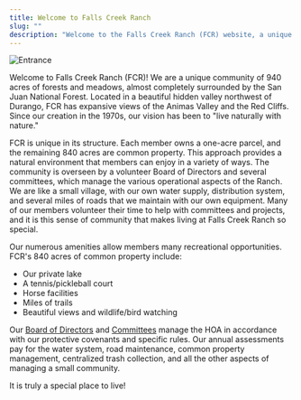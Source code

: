 ```yaml
---
title: Welcome to Falls Creek Ranch
slug: ""
description: "Welcome to the Falls Creek Ranch (FCR) website, a unique community surrounded by the San Juan National Forest."
---
```



<QuickLinks />

![Entrance](/uploads/2012/02/IMG_5640.jpg)

Welcome to Falls Creek Ranch (FCR)! We are a unique community of 940 acres of forests and meadows, almost completely surrounded by the San Juan National Forest. Located in a beautiful hidden valley northwest of Durango, FCR has expansive views of the Animas Valley and the Red Cliffs. Since our creation in the 1970s, our vision has been to "live naturally with nature."

FCR is unique in its structure. Each member owns a one-acre parcel, and the remaining 840 acres are common property. This approach provides a natural environment that members can enjoy in a variety of ways. The community is overseen by a volunteer Board of Directors and several committees, which manage the various operational aspects of the Ranch. We are like a small village, with our own water supply, distribution system, and several miles of roads that we maintain with our own equipment. Many of our members volunteer their time to help with committees and projects, and it is this sense of community that makes living at Falls Creek Ranch so special.

Our numerous amenities allow members many recreational opportunities. FCR's 840 acres of common property include:

- Our private lake
- A tennis/pickleball court
- Horse facilities
- Miles of trails
- Beautiful views and wildlife/bird watching

Our [Board of Directors](/contact-us/) and [Committees](/committees/) manage the HOA in accordance with our protective covenants and specific rules. Our annual assessments pay for the water system, road maintenance, common property management, centralized trash collection, and all the other aspects of managing a small community.

It is truly a special place to live!

<FileHistory file="src/content/docs/index.mdx" />